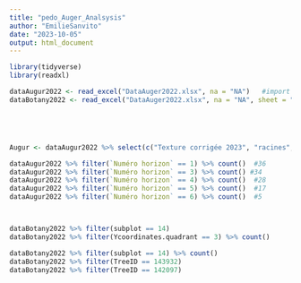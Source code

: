 ```yaml
---
title: "pedo_Auger_Analsysis"
author: "EmilieSanvito"
date: "2023-10-05"
output: html_document
---
```



```r

library(tidyverse)
library(readxl)

```

```r

dataAugur2022 <- read_excel("DataAuger2022.xlsx", na = "NA")   #import data from last year project (36 augur in the P16)
dataBotany2022 <- read_excel("DataAuger2022.xlsx", na = "NA", sheet = "Data Giacomo")  #import botany data





Augur <- dataAugur2022 %>% select(c("Texture corrigée 2023", "racines", "sondage N°"))  #make shorter dataset with only variables we will use
```

```r
dataAugur2022 %>% filter(`Numéro horizon` == 1) %>% count()  #36
dataAugur2022 %>% filter(`Numéro horizon` == 3) %>% count() #34
dataAugur2022 %>% filter(`Numéro horizon` == 4) %>% count()  #28
dataAugur2022 %>% filter(`Numéro horizon` == 5) %>% count()  #17
dataAugur2022 %>% filter(`Numéro horizon` == 6) %>% count()  #5



dataBotany2022 %>% filter(subplot == 14)
dataBotany2022 %>% filter(Ycoordinates.quadrant == 3) %>% count()

dataBotany2022 %>% filter(subplot == 14) %>% count()
dataBotany2022 %>% filter(TreeID == 143932)
dataBotany2022 %>% filter(TreeID == 142097)
```


